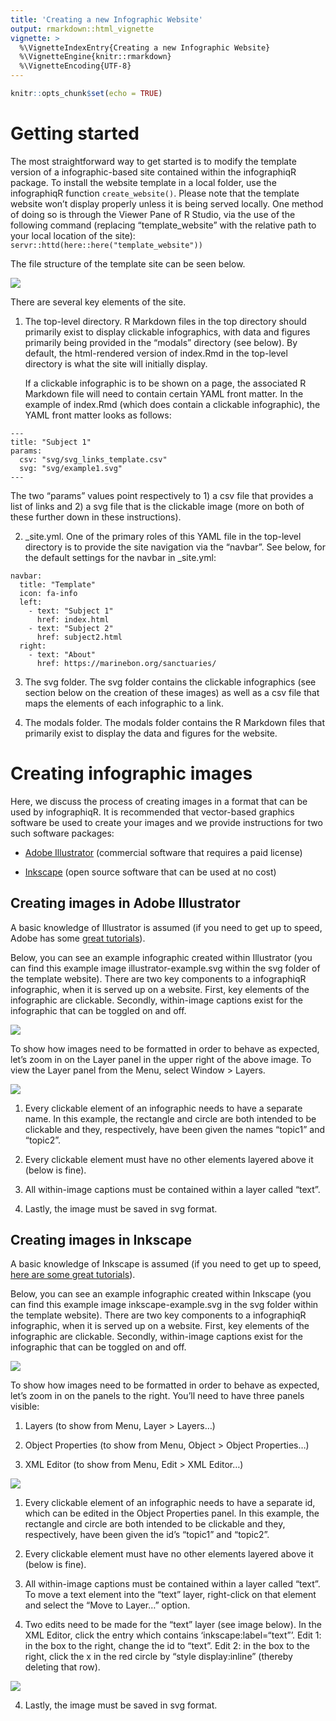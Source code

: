 ```yaml
---
title: 'Creating a new Infographic Website'
output: rmarkdown::html_vignette
vignette: >
  %\VignetteIndexEntry{Creating a new Infographic Website}
  %\VignetteEngine{knitr::rmarkdown}
  %\VignetteEncoding{UTF-8}
---
```


```r
knitr::opts_chunk$set(echo = TRUE)
```
# Getting started

The most straightforward way to get started is to modify the template version of a infographic-based site contained within the infographiqR package. To install the website template in a local folder, use the infographiqR function `create_website()`. Please note that the template website won't display properly unless it is being served locally. One method of doing so is through the Viewer Pane of R Studio, via the use of the following command (replacing "template_website" with the relative path to your local location of the site): `servr::httd(here::here("template_website"))`

The file structure of the template site can be seen below.

![](file_structure.png)

There are several key elements of the site.

1. The top-level directory. R Markdown files in the top directory should primarily exist to display clickable infographics, with data and figures primarily being provided in the "modals" directory (see below). By default, the html-rendered version of index.Rmd in the top-level directory is what the site will initially display. 

   If a clickable infographic is to be shown on a page, the associated R Markdown file will need to contain certain YAML front matter. In the example of index.Rmd (which does contain a clickable infographic), the YAML front matter looks as follows:

```
---
title: "Subject 1"
params:
  csv: "svg/svg_links_template.csv"
  svg: "svg/example1.svg"
---
```

   The two "params" values point respectively to 1) a csv file that provides a list of links and 2) a svg file that is the clickable image (more on both of these further down in these instructions).

   
2. _site.yml. One of the primary roles of this YAML file in the top-level directory is to provide the site navigation via the "navbar". See below, for the default settings for the navbar in _site.yml:

```
navbar:
  title: "Template"
  icon: fa-info
  left:
    - text: "Subject 1"
      href: index.html
    - text: "Subject 2"
      href: subject2.html
  right:
    - text: "About"
      href: https://marinebon.org/sanctuaries/
```

3. The svg folder. The svg folder contains the clickable infographics (see section below on the creation of these images) as well as a csv file that maps the elements of each infographic to a link. 

4. The modals folder. The modals folder contains the R Markdown files that primarily exist to display the data and figures for the website.

# Creating infographic images
Here, we discuss the process of creating images in a format that can be used by infographiqR. It is recommended that vector-based graphics software be used to create your images and we provide instructions for two such software packages:

* [Adobe Illustrator](https://www.adobe.com/products/illustrator.html) (commercial software that requires a paid license)

* [Inkscape](https://inkscape.org/) (open source software that can be used at no cost)

## Creating images in Adobe Illustrator

A basic knowledge of Illustrator is assumed (if you need to get up to speed, Adobe has some [great tutorials](https://helpx.adobe.com/illustrator/tutorials.html)).

Below, you can see an example infographic created within Illustrator (you can find this example image illustrator-example.svg within the svg folder of the template website). There are two key components to a infographiqR infographic, when it is served up on a website. First, key elements of the infographic are clickable. Secondly, within-image captions exist for the infographic that can be toggled on and off. 

![](example_image_illustrator.png)

To show how images need to be formatted in order to behave as expected, let's zoom in on the Layer panel in the upper right of the above image. To view the Layer panel from the Menu, select Window > Layers.

![](example_image_illustrator_layers.png)

1. Every clickable element of an infographic needs to have a separate name. In this example, the rectangle and circle are both intended to be clickable and they, respectively, have been given the names "topic1" and "topic2".

2. Every clickable element must have no other elements layered above it (below is fine).

3. All within-image captions must be contained within a layer called "text".

4. Lastly, the image must be saved in svg format.

## Creating images in Inkscape

A basic knowledge of Inkscape is assumed (if you need to get up to speed, [here are some great tutorials](https://inkscape.org/learn/tutorials/)).

Below, you can see an example infographic created within Inkscape (you can find this example image inkscape-example.svg in the svg folder within the template website). There are two key components to a infographiqR infographic, when it is served up on a website. First, key elements of the infographic are clickable. Secondly, within-image captions exist for the infographic that can be toggled on and off. 

![](example_image_inkscape.png)

To show how images need to be formatted in order to behave as expected, let's zoom in on the panels to the right. You'll need to have three panels visible:

1. Layers (to show from Menu, Layer > Layers...)

2. Object Properties (to show from Menu, Object > Object Properties...)

3. XML Editor (to show from Menu, Edit > XML Editor...)

![](example_image_inkscape_panels.png)

1. Every clickable element of an infographic needs to have a separate id, which can be edited in the
Object Properties panel. In this example, the rectangle and circle are both intended to be clickable and they, respectively, have been given the id's "topic1" and "topic2".

2. Every clickable element must have no other elements layered above it (below is fine).

3. All within-image captions must be contained within a layer called "text". To move a text element into the "text" layer, right-click on that element and select the "Move to Layer..." option.

4. Two edits need to be made for the "text" layer (see image below). In the XML Editor, click the entry which contains 'inkscape:label="text"'. Edit 1: in the box to the right, change the id to "text". Edit 2: in the box to the right, click the x in the red circle by "style display:inline" (thereby deleting that row).

![](example_image_inkscape_panels2.png)

4. Lastly, the image must be saved in svg format.
